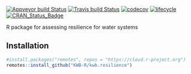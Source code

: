[![Appveyor build Status](https://ci.appveyor.com/api/projects/status/o6ad99s8n0q81gr2/branch/master?svg=true)](https://ci.appveyor.com/project/KWB-R/kwb-resilience/branch/master)
[![Travis build Status](https://travis-ci.org/KWB-R/kwb.resilience.svg?branch=master)](https://travis-ci.org/KWB-R/kwb.resilience)
[![codecov](https://codecov.io/github/KWB-R/kwb.resilience/branch/master/graphs/badge.svg)](https://codecov.io/github/KWB-R/kwb.resilience)
[![lifecycle](https://img.shields.io/badge/lifecycle-experimental-orange.svg)](https://www.tidyverse.org/lifecycle/#experimental)
[![CRAN_Status_Badge](https://www.r-pkg.org/badges/version/kwb.resilience)]()


R package for assessing resilience for water systems



## Installation

```r
#install.packages("remotes", repos = "https://cloud.r-project.org")
remotes::install_github("KWB-R/kwb.resilience")
```
